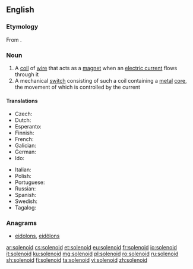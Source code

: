 ==English==

===Etymology===
From {{etyl|grc|en}} {{m|grc|σωλήν}} {{suffix||oid|lang=en}}.

===Noun===
{{wikipedia}}
{{en-noun}}

# A [[coil]] of [[wire]] that acts as a [[magnet]] when an [[electric current]] flows through it
# A mechanical [[switch]] consisting of such a coil containing a [[metal]] [[core]], the movement of which is controlled by the current

====Translations====
{{trans-top|solenoid}}
* Czech: {{t+|cs|solenoid|m}}
* Dutch: {{t+|nl|solenoïde|f}}
* Esperanto: {{t|eo|solenoido}}
* Finnish: {{t+|fi|solenoidi}}
* French: {{t+|fr|solénoïde|m}}
* Galician: {{t|gl|solenoide|m}}
* German: {{t+|de|Spule|f}}
* Ido: {{t+|io|solenoido}}
{{trans-mid}}
* Italian: {{t+|it|solenoide|m}}
* Polish: {{t+|pl|solenoid|m}}
* Portuguese: {{t|pt|solenoide|m}}
* Russian: {{t+|ru|солено́ид|m}}
* Spanish: {{t+|es|solenoide|m}}
* Swedish: {{t+|sv|spole|c}}
* Tagalog: {{t|tl|malabumbong}}
{{trans-bottom}}

===Anagrams===
* [[eidolons#English|eidolons]], [[eidôlons#English|eidôlons]]

[[ar:solenoid]]
[[cs:solenoid]]
[[et:solenoid]]
[[eu:solenoid]]
[[fr:solenoid]]
[[io:solenoid]]
[[it:solenoid]]
[[ku:solenoid]]
[[mg:solenoid]]
[[pl:solenoid]]
[[ro:solenoid]]
[[ru:solenoid]]
[[sh:solenoid]]
[[fi:solenoid]]
[[ta:solenoid]]
[[vi:solenoid]]
[[zh:solenoid]]